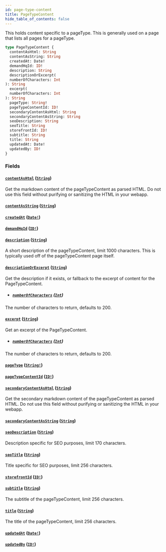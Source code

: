 ```yaml
---
id: page-type-content
title: PageTypeContent
hide_table_of_contents: false
---
```



This holds content specific to a pageType. This is generally used on a page that lists all pages for a pageType.

```graphql
type PageTypeContent {
  contentAsHtml: String
  contentAsString: String
  createdAt: Date!
  demandHqId: ID!
  description: String
  descriptionOrExcerpt(
  numberOfCharacters: Int
): String
  excerpt(
  numberOfCharacters: Int
): String
  pageType: String!
  pageTypeContentId: ID!
  secondaryContentAsHtml: String
  secondaryContentAsString: String
  seoDescription: String
  seoTitle: String
  storefrontId: ID!
  subtitle: String
  title: String
  updatedAt: Date!
  updatedBy: ID!
}
```


### Fields

#### [`contentAsHtml`](#) ([`String`](/developers/demandhq-apis/demand-api/graphql/reference/scalars/string))

Get the markdown content of the pageTypeContent as parsed HTML. Do not use
this field without purifying or sanitizing the HTML in your webapp.


#### [`contentAsString`](#) ([`String`](/developers/demandhq-apis/demand-api/graphql/reference/scalars/string))




#### [`createdAt`](#) ([`Date!`](/developers/demandhq-apis/demand-api/graphql/reference/scalars/date))




#### [`demandHqId`](#) ([`ID!`](/developers/demandhq-apis/demand-api/graphql/reference/scalars/id))




#### [`description`](#) ([`String`](/developers/demandhq-apis/demand-api/graphql/reference/scalars/string))

A short description of the pageTypeContent, limit 1000 characters. This is
typically used off of the pageTypeContent page itself.


#### [`descriptionOrExcerpt`](#) ([`String`](/developers/demandhq-apis/demand-api/graphql/reference/scalars/string))

Get the description if it exists, or fallback to the excerpt of content for the PageTypeContent.
- ##### [`numberOfCharacters`](#) ([`Int`](/developers/demandhq-apis/demand-api/graphql/reference/scalars/int))

The number of characters to return, defaults to 200.


#### [`excerpt`](#) ([`String`](/developers/demandhq-apis/demand-api/graphql/reference/scalars/string))

Get an excerpt of the PageTypeContent.
- ##### [`numberOfCharacters`](#) ([`Int`](/developers/demandhq-apis/demand-api/graphql/reference/scalars/int))

The number of characters to return, defaults to 200.


#### [`pageType`](#) ([`String!`](/developers/demandhq-apis/demand-api/graphql/reference/scalars/string))




#### [`pageTypeContentId`](#) ([`ID!`](/developers/demandhq-apis/demand-api/graphql/reference/scalars/id))




#### [`secondaryContentAsHtml`](#) ([`String`](/developers/demandhq-apis/demand-api/graphql/reference/scalars/string))

Get the secondary markdown content of the pageTypeContent as parsed HTML. Do
not use this field without purifying or sanitizing the HTML in your webapp.


#### [`secondaryContentAsString`](#) ([`String`](/developers/demandhq-apis/demand-api/graphql/reference/scalars/string))




#### [`seoDescription`](#) ([`String`](/developers/demandhq-apis/demand-api/graphql/reference/scalars/string))

Description specific for SEO purposes, limit 170 characters.


#### [`seoTitle`](#) ([`String`](/developers/demandhq-apis/demand-api/graphql/reference/scalars/string))

Title specific for SEO purposes, limit 256 characters.


#### [`storefrontId`](#) ([`ID!`](/developers/demandhq-apis/demand-api/graphql/reference/scalars/id))




#### [`subtitle`](#) ([`String`](/developers/demandhq-apis/demand-api/graphql/reference/scalars/string))

The subtitle of the pageTypeContent, limit 256 characters.


#### [`title`](#) ([`String`](/developers/demandhq-apis/demand-api/graphql/reference/scalars/string))

The title of the pageTypeContent, limit 256 characters.


#### [`updatedAt`](#) ([`Date!`](/developers/demandhq-apis/demand-api/graphql/reference/scalars/date))




#### [`updatedBy`](#) ([`ID!`](/developers/demandhq-apis/demand-api/graphql/reference/scalars/id))






